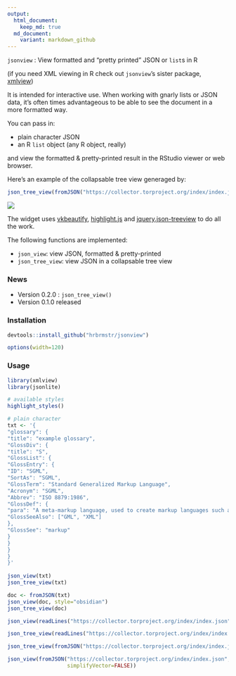 ```yaml
---
output:
  html_document:
    keep_md: true
  md_document:
    variant: markdown_github
---
```


`jsonview` : View formatted and "pretty printed" JSON or `list`s in R

(if you need XML viewing in R check out `jsonview`'s sister package, [xmlview](https://github.com/hrbrmstr/xmlview))

It is intended for interactive use. When working with gnarly lists or JSON data, it's often times advantageous to be able to see the document in a more formatted way.

You can pass in:

- plain character JSON
- an R `list` object (any R object, really)

and view the formatted & pretty-printed result in the RStudio viewer or web browser.

Here's an example of the collapsable tree view generaged by:
```r
json_tree_view(fromJSON("https://collector.torproject.org/index/index.json"))
```

![](jsonview.png)

The widget uses  [vkbeautify](http://www.eslinstructor.net/vkbeautify/), [highlight.js](https://highlightjs.org) and 
[jquery.json-treeview](https://github.com/bazh/a.json-view) to do all the work.

The following functions are implemented:

- `json_view`: view JSON, formatted & pretty-printed
- `json_tree_view`: view JSON in a collapsable tree view

### News

- Version 0.2.0 : `json_tree_view()`
- Version 0.1.0 released

### Installation

```r
devtools::install_github("hrbrmstr/jsonview")
```

```r
options(width=120)
```

### Usage

```r
library(xmlview)
library(jsonlite)

# available styles
highlight_styles()

# plain character
txt <- '{
"glossary": {
"title": "example glossary",
"GlossDiv": {
"title": "S",
"GlossList": {
"GlossEntry": {
"ID": "SGML",
"SortAs": "SGML",
"GlossTerm": "Standard Generalized Markup Language",
"Acronym": "SGML",
"Abbrev": "ISO 8879:1986",
"GlossDef": {
"para": "A meta-markup language, used to create markup languages such as DocBook.",
"GlossSeeAlso": ["GML", "XML"]
},
"GlossSee": "markup"
}
}
}
}
}'
  
json_view(txt)
json_tree_view(txt)

doc <- fromJSON(txt)
json_view(doc, style="obsidian")
json_tree_view(doc)

json_view(readLines("https://collector.torproject.org/index/index.json", warn=FALSE))

json_tree_view(readLines("https://collector.torproject.org/index/index.json", warn=FALSE))

json_tree_view(fromJSON("https://collector.torproject.org/index/index.json"))

json_view(fromJSON("https://collector.torproject.org/index/index.json",
                   simplifyVector=FALSE))
```
